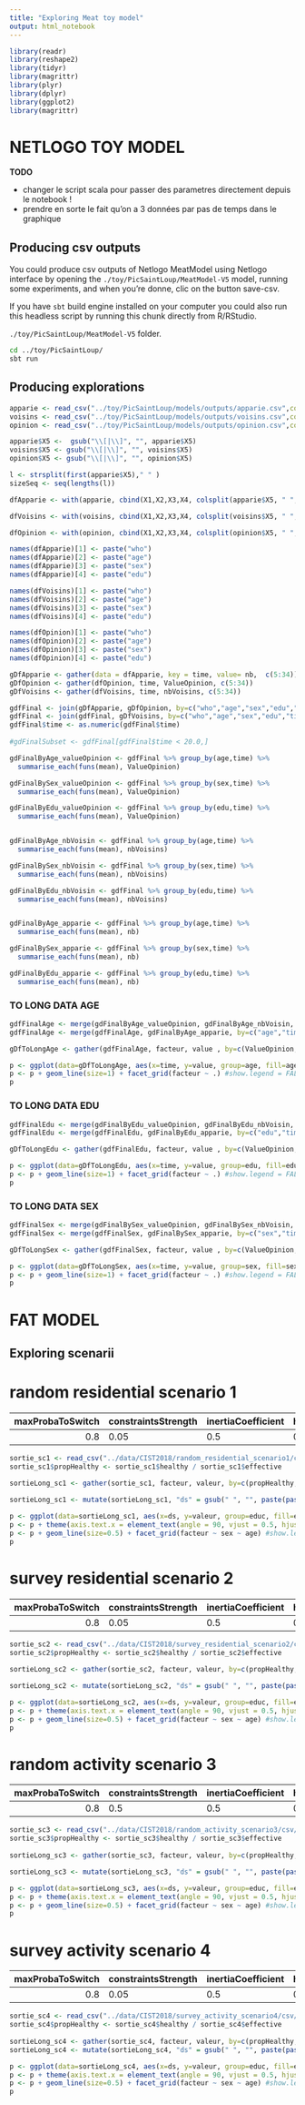 ```yaml
---
title: "Exploring Meat toy model"
output: html_notebook
---
```

```r
library(readr)
library(reshape2)
library(tidyr)
library(magrittr)
library(plyr)
library(dplyr)
library(ggplot2)
library(magrittr)
```

 
# NETLOGO TOY MODEL

__TODO__

- changer le script scala pour passer des parametres directement depuis le notebook !
- prendre en sorte le fait qu'on a 3 données par pas de temps dans le graphique 

## Producing csv outputs

You could produce csv outputs of Netlogo MeatModel using Netlogo interface by opening the `./toy/PicSaintLoup/MeatModel-V5` model, running some experiments, and when you're donne, clic on the button save-csv. 

If you have `sbt` build engine installed on your computer you could also run this headless script by running this chunk directly from R/RStudio. 

`./toy/PicSaintLoup/MeatModel-V5` folder. 
```bash
cd ../toy/PicSaintLoup/
sbt run
```

## Producing explorations

```r
apparie <- read_csv("../toy/PicSaintLoup/models/outputs/apparie.csv",col_names = FALSE) 
voisins <- read_csv("../toy/PicSaintLoup/models/outputs/voisins.csv",col_names = FALSE) 
opinion <- read_csv("../toy/PicSaintLoup/models/outputs/opinion.csv",col_names = FALSE) 

apparie$X5 <-  gsub("\\[|\\]", "", apparie$X5)
voisins$X5 <- gsub("\\[|\\]", "", voisins$X5)
opinion$X5 <- gsub("\\[|\\]", "", opinion$X5)

l <- strsplit(first(apparie$X5)," " )
sizeSeq <- seq(lengths(l))

dfApparie <- with(apparie, cbind(X1,X2,X3,X4, colsplit(apparie$X5, " ", names = sizeSeq) ))

dfVoisins <- with(voisins, cbind(X1,X2,X3,X4, colsplit(voisins$X5, " ", names = sizeSeq) ))

dfOpinion <- with(opinion, cbind(X1,X2,X3,X4, colsplit(opinion$X5, " ", names = sizeSeq) ))

names(dfApparie)[1] <- paste("who")
names(dfApparie)[2] <- paste("age")
names(dfApparie)[3] <- paste("sex")
names(dfApparie)[4] <- paste("edu")

names(dfVoisins)[1] <- paste("who")
names(dfVoisins)[2] <- paste("age")
names(dfVoisins)[3] <- paste("sex")
names(dfVoisins)[4] <- paste("edu")

names(dfOpinion)[1] <- paste("who")
names(dfOpinion)[2] <- paste("age")
names(dfOpinion)[3] <- paste("sex")
names(dfOpinion)[4] <- paste("edu")

gDfApparie <- gather(data = dfApparie, key = time, value= nb,  c(5:34))
gDfOpinion <- gather(dfOpinion, time, ValueOpinion, c(5:34))
gDfVoisins <- gather(dfVoisins, time, nbVoisins, c(5:34)) 

gdfFinal <- join(gDfApparie, gDfOpinion, by=c("who","age","sex","edu","time"), type="inner")
gdfFinal <- join(gdfFinal, gDfVoisins, by=c("who","age","sex","edu","time"), type="inner")
gdfFinal$time <- as.numeric(gdfFinal$time)
  
#gdFinalSubset <- gdfFinal[gdfFinal$time < 20.0,]

gdFinalByAge_valueOpinion <- gdfFinal %>% group_by(age,time) %>%
  summarise_each(funs(mean), ValueOpinion)

gdFinalBySex_valueOpinion <- gdfFinal %>% group_by(sex,time) %>%
  summarise_each(funs(mean), ValueOpinion)

gdFinalByEdu_valueOpinion <- gdfFinal %>% group_by(edu,time) %>%
  summarise_each(funs(mean), ValueOpinion)


gdFinalByAge_nbVoisin <- gdfFinal %>% group_by(age,time) %>%
  summarise_each(funs(mean), nbVoisins)

gdFinalBySex_nbVoisin <- gdfFinal %>% group_by(sex,time) %>%
  summarise_each(funs(mean), nbVoisins)

gdFinalByEdu_nbVoisin <- gdfFinal %>% group_by(edu,time) %>%
  summarise_each(funs(mean), nbVoisins)


gdFinalByAge_apparie <- gdfFinal %>% group_by(age,time) %>%
  summarise_each(funs(mean), nb)

gdFinalBySex_apparie <- gdfFinal %>% group_by(sex,time) %>%
  summarise_each(funs(mean), nb)

gdFinalByEdu_apparie <- gdfFinal %>% group_by(edu,time) %>%
  summarise_each(funs(mean), nb)
```

### TO LONG DATA AGE

```r
gdfFinalAge <- merge(gdFinalByAge_valueOpinion, gdFinalByAge_nbVoisin, by=c("age","time"), type="inner")
gdfFinalAge <- merge(gdfFinalAge, gdFinalByAge_apparie, by=c("age","time"), type="inner")

gDfToLongAge <- gather(gdfFinalAge, facteur, value , by=c(ValueOpinion,nb,nbVoisins))

p <- ggplot(data=gDfToLongAge, aes(x=time, y=value, group=age, fill=age, colour=as.character(age)))
p <- p + geom_line(size=1) + facet_grid(facteur ~ .) #show.legend = FALSE
p
```

### TO LONG DATA EDU

```r
gdfFinalEdu <- merge(gdFinalByEdu_valueOpinion, gdFinalByEdu_nbVoisin, by=c("edu", "time"), type="inner")
gdfFinalEdu <- merge(gdfFinalEdu, gdFinalByEdu_apparie, by=c("edu","time"), type="inner")

gDfToLongEdu <- gather(gdfFinalEdu, facteur, value , by=c(ValueOpinion,nb,nbVoisins))

p <- ggplot(data=gDfToLongEdu, aes(x=time, y=value, group=edu, fill=edu, colour=as.character(edu)))
p <- p + geom_line(size=1) + facet_grid(facteur ~ .) #show.legend = FALSE
p
```

### TO LONG DATA SEX

```r
gdfFinalSex <- merge(gdFinalBySex_valueOpinion, gdFinalBySex_nbVoisin, by=c("sex", "time"), type="inner")
gdfFinalSex <- merge(gdfFinalSex, gdFinalBySex_apparie, by=c("sex","time"), type="inner")

gDfToLongSex <- gather(gdfFinalSex, facteur, value , by=c(ValueOpinion,nb,nbVoisins))

p <- ggplot(data=gDfToLongSex, aes(x=time, y=value, group=sex, fill=sex, colour=as.character(sex)))
p <- p + geom_line(size=1) + facet_grid(facteur ~ .) #show.legend = FALSE
p
```

# FAT MODEL 

## Exploring scenarii

# random residential scenario 1

-----------------------------------------------------------------------------------------------------------
 maxProbaToSwitch    constraintsStrength         inertiaCoefficient         healthyDietReward         seed
-----------------    -------------------         ------------------         -----------------         ----
0.8                  0.05                         0.5                        0.4                       42
-----------------------------------------------------------------------------------------------------------


```r
sortie_sc1 <- read_csv("../data/CIST2018/random_residential_scenario1/csv/categories.csv",col_names = TRUE, col_types= "nnnnnnnn")
sortie_sc1$propHealthy <- sortie_sc1$healthy / sortie_sc1$effective 
  
sortieLong_sc1 <- gather(sortie_sc1, facteur, valeur, by=c(propHealthy,avgOpinion) ) 

sortieLong_sc1 <- mutate(sortieLong_sc1, "ds" = gsub(" ", "", paste(paste("[",paste(sortieLong_sc1$day, sortieLong_sc1$slice)),"]")))

p <- ggplot(data=sortieLong_sc1, aes(x=ds, y=valeur, group=educ, fill=educ, colour=as.character(educ)))
p <- p + theme(axis.text.x = element_text(angle = 90, vjust = 0.5, hjust=1))
p <- p + geom_line(size=0.5) + facet_grid(facteur ~ sex ~ age) #show.legend = FALSE
p
```

# survey residential scenario 2

-----------------------------------------------------------------------------------------------------------
 maxProbaToSwitch    constraintsStrength         inertiaCoefficient         healthyDietReward         seed
-----------------    -------------------         ------------------         -----------------         ----
0.8                  0.05                         0.5                        0.4                       42
-----------------------------------------------------------------------------------------------------------



```r
sortie_sc2 <- read_csv("../data/CIST2018/survey_residential_scenario2/csv/categories.csv",col_names = TRUE, col_types= "nnnnnnnn")
sortie_sc2$propHealthy <- sortie_sc2$healthy / sortie_sc2$effective 
  
sortieLong_sc2 <- gather(sortie_sc2, facteur, valeur, by=c(propHealthy,avgOpinion) ) 

sortieLong_sc2 <- mutate(sortieLong_sc2, "ds" = gsub(" ", "", paste(paste("[",paste(sortieLong_sc2$day, sortieLong_sc2$slice)),"]")))

p <- ggplot(data=sortieLong_sc2, aes(x=ds, y=valeur, group=educ, fill=educ, colour=as.character(educ)))
p <- p + theme(axis.text.x = element_text(angle = 90, vjust = 0.5, hjust=1))
p <- p + geom_line(size=0.5) + facet_grid(facteur ~ sex ~ age) #show.legend = FALSE
p
```

# random activity scenario 3

-----------------------------------------------------------------------------------------------------------
 maxProbaToSwitch    constraintsStrength         inertiaCoefficient         healthyDietReward         seed
-----------------    -------------------         ------------------         -----------------         ----
0.8                  0.5                         0.5                        0.4                       42
-----------------------------------------------------------------------------------------------------------

```r
sortie_sc3 <- read_csv("../data/CIST2018/random_activity_scenario3/csv/categories.csv",col_names = TRUE, col_types= "nnnnnnnn")
sortie_sc3$propHealthy <- sortie_sc3$healthy / sortie_sc3$effective 
  
sortieLong_sc3 <- gather(sortie_sc3, facteur, valeur, by=c(propHealthy,avgOpinion) ) 

sortieLong_sc3 <- mutate(sortieLong_sc3, "ds" = gsub(" ", "", paste(paste("[",paste(sortieLong_sc3$day, sortieLong_sc3$slice)),"]")))

p <- ggplot(data=sortieLong_sc3, aes(x=ds, y=valeur, group=educ, fill=educ, colour=as.character(educ)))
p <- p + theme(axis.text.x = element_text(angle = 90, vjust = 0.5, hjust=1))
p <- p + geom_line(size=0.5) + facet_grid(facteur ~ sex ~ age) #show.legend = FALSE
p
```

# survey activity scenario 4

-----------------------------------------------------------------------------------------------------------
 maxProbaToSwitch    constraintsStrength         inertiaCoefficient         healthyDietReward         seed
-----------------    -------------------         ------------------         -----------------         ----
0.8                  0.05                        0.5                        0.4                       42
-----------------------------------------------------------------------------------------------------------

```r
sortie_sc4 <- read_csv("../data/CIST2018/survey_activity_scenario4/csv/categories.csv",col_names = TRUE, col_types= "nnnnnnnn")
sortie_sc4$propHealthy <- sortie_sc4$healthy / sortie_sc4$effective 
  
sortieLong_sc4 <- gather(sortie_sc4, facteur, valeur, by=c(propHealthy,avgOpinion) ) 
sortieLong_sc4 <- mutate(sortieLong_sc4, "ds" = gsub(" ", "", paste(paste("[",paste(sortieLong_sc4$day, sortieLong_sc4$slice)),"]")))

p <- ggplot(data=sortieLong_sc4, aes(x=ds, y=valeur, group=educ, fill=educ, colour=as.character(educ)))
p <- p + theme(axis.text.x = element_text(angle = 90, vjust = 0.5, hjust=1))
p <- p + geom_line(size=0.5) + facet_grid(facteur ~ sex ~ age) #show.legend = FALSE
p
```



